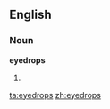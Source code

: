 ==English==

===Noun===
'''eyedrops'''

# {{plural of|[[eyedrop]]}}

[[ta:eyedrops]]
[[zh:eyedrops]]